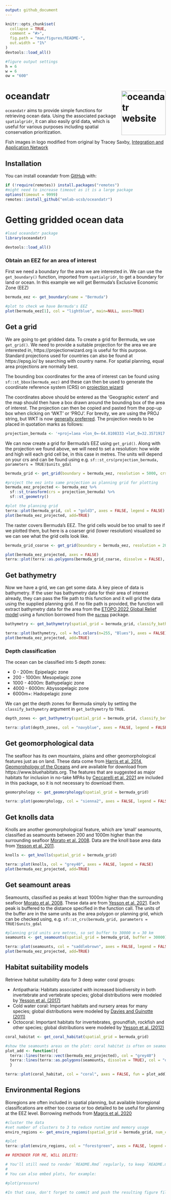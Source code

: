 ```yaml
---
output: github_document
---
```


<!-- README.md is generated from README.Rmd. Please edit that file -->

```r
knitr::opts_chunk$set(
  collapse = TRUE,
  comment = "#>",
  fig.path = "man/figures/README-",
  out.width = "1%"
)
devtools::load_all()

#figure output settings
h = 6
w = 6
ow = "600"
```

# oceandatr <a href="https://emlab-ucsb.github.io/oceandatr/"><img src="man/figures/logo.png" align="right" height="139" alt="oceandatr website" /></a>

<!-- badges: start -->
<!-- badges: end -->

`oceandatr` aims to provide simple functions for retrieving ocean data. Using the associated package `spatialgridr`, it can also easily grid data, which is useful for various purposes including spatial conservation prioritization.

Fish images in logo modified from original by Tracey Saxby, [Integration and Application Network](https://ian.umces.edu/media-library)

## Installation

You can install oceandatr from [GitHub](https://github.com/) with:

```r
if (!require(remotes)) install.packages("remotes")
#might need to increase timeout as it is a large package
options(timeout = 9999)
remotes::install_github("emlab-ucsb/oceandatr")
```

# Getting gridded ocean data

```r
#load oceandatr package
library(oceandatr)
```

```r
devtools::load_all()
```


### Obtain an EEZ for an area of interest

First we need a boundary for the area we are interested in. We can use the `get_boundary()` function, imported from `spatialgridr`, to get a boundary for land or ocean. In this example we will get Bermuda's Exclusive Economic Zone (EEZ)

```r
bermuda_eez <- get_boundary(name = "Bermuda")

#plot to check we have Bermuda's EEZ
plot(bermuda_eez[1], col = "lightblue", main=NULL, axes=TRUE)
```

## Get a grid

We are going to get gridded data. To create a grid for Bermuda, we use `get_grid()`. We need to provide a suitable projection for the area we are interested in, https://projectionwizard.org is useful for this purpose. Standard projections used for countries can also be found at https://epsg.io/ by searching with country name. For spatial planning, equal area projections are normally best.

The bounding box coordinates for the area of interest can be found using `sf::st_bbox(bermuda_eez)` and these can then be used to generate the coordinate reference system (CRS) on [projection wizard](https://projectionwizard.org)

The coordinates above should be entered as the 'Geographic extent' and the map should then have a box drawn around the bounding box of the area of interest. The projection can then be copied and pasted from the pop-up box when clicking on 'WKT' or 'PROJ'. For brevity, we are using the PROJ string, but WKT is now [generally preferred](https://inbo.github.io/tutorials/tutorials/spatial_crs_coding/). The projection needs to be placed in quotation marks as follows:

```r
projection_bermuda <- '+proj=laea +lon_0=-64.8108333 +lat_0=32.3571917 +datum=WGS84 +units=m +no_defs'
```

We can now create a grid for Bermuda's EEZ using `get_grid()`. Along with the projection we found above, we will need to set a resolution: how wide and high will each grid cell be, in this case in metres. The units will depend on your crs and can be found using e.g. `sf::st_crs(projection_bermuda, parameters = TRUE)$units_gdal`

```r
bermuda_grid <- get_grid(boundary = bermuda_eez, resolution = 5000, crs = projection_bermuda)

#project the eez into same projection as planning grid for plotting
bermuda_eez_projected <- bermuda_eez %>% 
  sf::st_transform(crs = projection_bermuda) %>% 
  sf::st_geometry()

#plot the planning grid
terra::plot(bermuda_grid, col = "gold3", axes = FALSE, legend = FALSE)
plot(bermuda_eez_projected, add=TRUE)
```

The raster covers Bermuda's EEZ. The grid cells would be too small to see if we plotted them, but here is a coarser grid (lower resolution) visualized so we can see what the grid cells look like.

```r
bermuda_grid_coarse <- get_grid(boundary = bermuda_eez, resolution = 20000, crs = projection_bermuda)

plot(bermuda_eez_projected, axes = FALSE)
terra::plot(terra::as.polygons(bermuda_grid_coarse, dissolve = FALSE), add=TRUE)
```

## Get bathymetry

Now we have a grid, we can get some data. A key piece of data is bathymetry. If the user has bathymetry data for their area of interest already, they can pass the file path to this function and it will grid the data using the supplied planning grid. If no file path is provided, the function will extract bathymetry data for the area from the [ETOPO 2022 Global Relief model](https://www.ncei.noaa.gov/products/etopo-global-relief-model) using a function borrowed from the [`marmap`](https://cran.r-project.org/web/packages/marmap/index.html) package.

```r
bathymetry <- get_bathymetry(spatial_grid = bermuda_grid, classify_bathymetry = FALSE)

terra::plot(bathymetry, col = hcl.colors(n=255, "Blues"), axes = FALSE) 
plot(bermuda_eez_projected, add=TRUE)
```

### Depth classification

The ocean can be classified into 5 depth zones:

* 0 - 200m: Epipelagic zone
* 200 - 1000m: Mesopelagic zone
* 1000 - 4000m: Bathypelagic zone
* 4000 - 6000m: Abyssopelagic zone
* 6000m+: Hadopelagic zone

We can get the depth zones for Bermuda simply by setting the `classify_bathymetry` argument in `get_bathymetry` to `TRUE`.

```r
depth_zones <- get_bathymetry(spatial_grid = bermuda_grid, classify_bathymetry = TRUE)

terra::plot(depth_zones, col = "navyblue", axes = FALSE, legend = FALSE, fun = function(){terra::lines(terra::vect(bermuda_eez_projected))})
```

## Get geomorphological data

The seafloor has its own mountains, plains and other geomorphological features just as on land. These data come from [Harris et al. 2014, Geomorphology of the Oceans](https://doi.org/10.1016/j.margeo.2014.01.011) and are available for download from https://www.bluehabitats.org. The features that are suggested as major habitats for inclusion in no-take MPAs by [Ceccarelli et al. 2021](https://doi.org/10.3389/fmars.2021.634574) are included in this package, so it is not necessary to download them.

```r
geomorphology <- get_geomorphology(spatial_grid = bermuda_grid)

terra::plot(geomorphology, col = "sienna2", axes = FALSE, legend = FALSE, fun = function(){terra::lines(terra::vect(bermuda_eez_projected))})
```

## Get knolls data

Knolls are another geomorphological feature, which are 'small' seamounts, classified as seamounts between 200 and 1000m higher than the surrounding seafloor [Morato et al. 2008](https://doi.org/10.3354/meps07268). Data are the knoll base area data from [Yesson et al. 2011]( https://doi.org/10.1016/j.dsr.2011.02.004).

```r
knolls <- get_knolls(spatial_grid = bermuda_grid)

terra::plot(knolls, col = "grey40", axes = FALSE, legend = FALSE)
plot(bermuda_eez_projected, add=TRUE)
```

## Get seamount areas

Seamounts, classified as peaks at least 1000m higher than the surrounding seafloor [Morato et al. 2008](https://doi.org/10.3354/meps07268). These data are from [Yesson et al. 2021](https://doi.org/10.14324/111.444/ucloe.000030). Each peak is buffered to the distance specified in the function call. The units of the buffer are in the same units as the area polygon or planning grid, which can be checked using, e.g. `sf::st_crs(bermuda_grid, parameters = TRUE)$units_gdal`

```r
#planning grid units are metres, so set buffer to 30000 m = 30 km
seamounts <- get_seamounts(spatial_grid = bermuda_grid, buffer = 30000)

terra::plot(seamounts, col = "saddlebrown", axes = FALSE, legend = FALSE)
plot(bermuda_eez_projected, add=TRUE)
```

## Habitat suitability models

Retrieve habitat suitability data for 3 deep water coral groups:

* Antipatharia: Habitats associated with increased biodiversity in both invertebrate and vertebrate species; global distributions were modeled by [Yesson et al. (2017)](https://doi.org/10.1016/j.dsr2.2015.12.004)
* Cold water coral: Important habitats and nursery areas for many species; global distributions were modeled by [Davies and Guinotte (2011)](https://doi.org/10.1371/journal.pone.0018483)
* Octocoral: Important habitats for invertebrates, groundfish, rockfish and other species; global distributions were modeled by [Yesson et al. (2012)](https://doi.org/10.1111/j.1365-2699.2011.02681.x)


```r
coral_habitat <- get_coral_habitat(spatial_grid = bermuda_grid)

#show the seamounts areas on the plot: coral habitat is often on seamounts which are shallower than surrounding ocean floor
plot_add <- function(){
  terra::lines(terra::vect(bermuda_eez_projected), col = "grey40")
  terra::lines(terra::as.polygons(seamounts, dissolve = TRUE), col = "orangered4")
  }

terra::plot(coral_habitat, col = "coral", axes = FALSE, fun = plot_add)
```

## Environmental Regions

Bioregions are often included in spatial planning, but available bioregional classifications are either too coarse or too detailed to be useful for planning at the EEZ level. Borrowing methods from [Magris et al. 2020](https://doi.org/10.1111/ddi.13183)

```r
#cluster the data
#set number of clusters to 3 to reduce runtime and memory usage
enviro_regions <- get_enviro_regions(spatial_grid = bermuda_grid, num_clusters = 3)
```


```r
#plot
terra::plot(enviro_regions, col = "forestgreen", axes = FALSE, legend =FALSE, fun = function(){terra::lines(terra::vect(bermuda_eez_projected))})
```


```r
## REMINDER FOR ME, WILL DELETE:

# You'll still need to render `README.Rmd` regularly, to keep `README.md` up-to-date. `devtools::build_readme()` is handy for this. You could also use GitHub Actions to re-render `README.Rmd` every time you push. An example workflow can be found here: <https://github.com/r-lib/actions/tree/v1/examples>.
# 
# You can also embed plots, for example:

#plot(pressure)

#In that case, don't forget to commit and push the resulting figure files, so they display on GitHub and CRAN.
```


